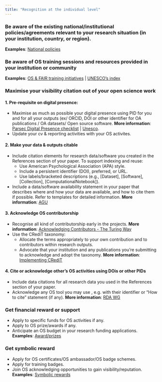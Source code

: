```yaml
---
title: "Recognition at the individual level"
---
```



### Be aware of the existing national/institutional policies/agreements relevant to your research situation (in your institution, country, or region).  

**Examples**: [National policies](https://docs.google.com/document/d/1AF2ObsXG2G8dsUHqJuRH-rE8zLHVZw8Q/edit?usp=sharing&ouid=103813503649602464757&rtpof=true&sd=true)

### Be aware of OS training sessions and resources provided in your institution or community

**Examples**: [OS & FAIR training initiatives](https://docs.google.com/spreadsheets/d/11YgQ6Shk1F1mLOOG1n8JAmPDTZqtDKTsEdjCqGzGbu8/edit?usp=sharing) | [UNESCO's index](https://www.unesco.org/en/open-science/capacity-building-index)

### Maximise your visibility citation out of your open science work

#### 1. Pre-requisite on digital presence: 

  - Maximise as much as possible your digital presence using PID for you and for all your outputs (ex/ ORCID, DOI or other identifier for OA publications / OA datasets/ Open source software.  **More information**: [Parsec Digital Presence checklist](https://zenodo.org/record/7071677#.Y-9Ms3bMK5c) | [Unesco](https://www.unesco.org/en/open-science/receive-credit-all-your-contributions-science).
  - Update your cv & reporting activities with your OS activites.  

#### 2. Make your data & outputs citable

-   Include citation elements for research data/software you created in the References section of your paper. To support indexing and reuse:   
    -   Use American Psychological Association (APA) style.  
    -   Include a persistent identifier (DOI), preferred, or URL.  
    -   Use labels/bracketed descriptions (e.g., [Dataset], [Software], [Collection], [ComputationalNotebook]).  
-   Include a data/software availability statement in your paper that describes where and how your data are available, and how to cite them if possible. Refer to templates for detailed information.  **More information**: [AGU](https://data.agu.org/resources/availability-citation-checklist-for-authors)

#### 3. Acknowledge OS contributorship

  - Recognise all kind of contributorship early in the projects. **More information**: [Acknowledging Contributors - The Turing Way](https://the-turing-way.netlify.app/community-handbook/acknowledgement.html)  
-   Use the CRediT taxonomy:
    -   Allocate the terms appropriately to your own contribution and to contributors within research outputs.  
    -   Advocate that your institution and any publications you're submitting to acknowledge and adopt the taxonomy. **More information**: [Implementing CRediT](https://credit.niso.org/implementing-credit/)  

#### 4. Cite or acknowledge other's OS activities using DOis or other PIDs

-   Include data citations for all research data you used in the References section of your paper.  
-   Acknowledge any OS tool you may use , e.g. with their  identifier or "How to cite" statement (if any). **More information**: [RDA WG](https://www.rd-alliance.org/groups/national-pid-strategies-wg)  

### Get financial reward or support

-   Apply to specific funds for OS activities if any.  
-   Apply to OS prize/awards if any.
-   Anticipate an OS budget in your research funding applications.  
**Examples**: [Award/prizes](https://docs.google.com/spreadsheets/d/1jwY8Xx58OHF2LVMcPs80R9ioULS_cuIDOoj7QhI7OIM/edit?usp=sharing) 

### Get symbolic reward

-   Apply for OS certificates/OS ambassador/OS badge schemes.  
-   Apply for training badges.  
-   Join OS acknowledging opportunities to gain visibility/reputation.  
**Examples**: [Symbolic rewards](https://docs.google.com/spreadsheets/d/1jwY8Xx58OHF2LVMcPs80R9ioULS_cuIDOoj7QhI7OIM/edit?usp=sharing)  

